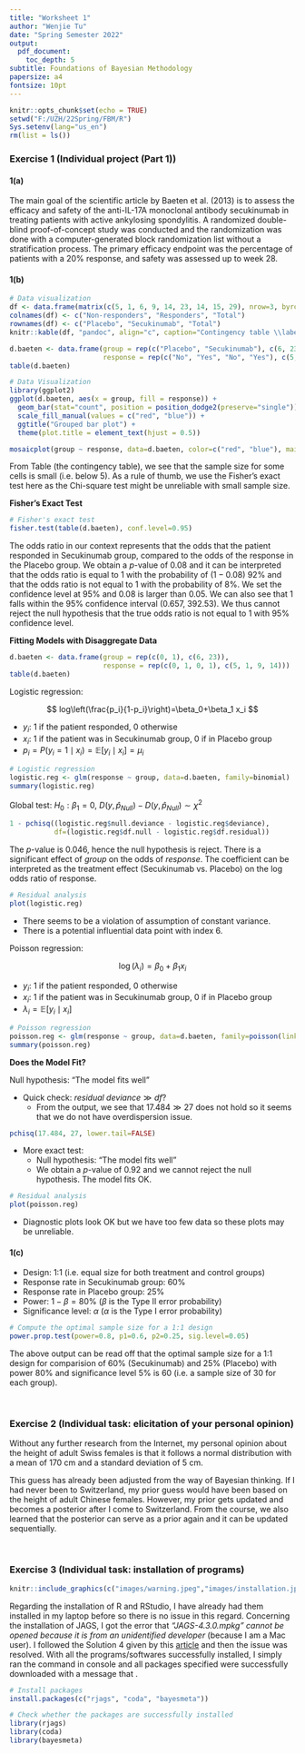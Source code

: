 ```yaml
---
title: "Worksheet 1"
author: "Wenjie Tu"
date: "Spring Semester 2022"
output:
  pdf_document:
    toc_depth: 5
subtitle: Foundations of Bayesian Methodology
papersize: a4
fontsize: 10pt
---
```


```r
knitr::opts_chunk$set(echo = TRUE)
setwd("F:/UZH/22Spring/FBM/R")
Sys.setenv(lang="us_en")
rm(list = ls())
```

### Exercise 1 (Individual project (Part 1))

#### 1(a)

The main goal of the scientific article by Baeten et al. (2013) is to assess the efficacy and safety of the anti-IL-17A monoclonal antibody secukinumab in treating patients with active ankylosing spondylitis. A randomized double-blind proof-of-concept study was conducted and the randomization was done with a computer-generated block randomization list without a stratification process. The primary efficacy endpoint was the percentage of patients with a 20% response, and safety was assessed up to week 28.

#### 1(b)

```r
# Data visualization
df <- data.frame(matrix(c(5, 1, 6, 9, 14, 23, 14, 15, 29), nrow=3, byrow=TRUE))
colnames(df) <- c("Non-responders", "Responders", "Total")
rownames(df) <- c("Placebo", "Secukinumab", "Total")
knitr::kable(df, "pandoc", align="c", caption="Contingency table \\label{tab:tab1}")
```

```r
d.baeten <- data.frame(group = rep(c("Placebo", "Secukinumab"), c(6, 23)), 
                       response = rep(c("No", "Yes", "No", "Yes"), c(5, 1, 9, 14)))
table(d.baeten)
```

```r
# Data Visualization
library(ggplot2)
ggplot(d.baeten, aes(x = group, fill = response)) + 
  geom_bar(stat="count", position = position_dodge2(preserve="single")) + 
  scale_fill_manual(values = c("red", "blue")) + 
  ggtitle("Grouped bar plot") +
  theme(plot.title = element_text(hjust = 0.5))

mosaicplot(group ~ response, data=d.baeten, color=c("red", "blue"), main="Mosaic plot")
```


From Table \ref{tab:tab1} (the contingency table), we see that the sample size for some cells is small (i.e. below 5). As a rule of thumb, we use the Fisher's exact test here as the Chi-square test might be unreliable with small sample size.

\begin{table}[!htbp]
    \centering
    \caption{Chi-squared test vs Fisher's exact test}
    \begin{tabular}{rll}
    \toprule
    \textbf{Criterion} & \textbf{Chi-squared test} & \textbf{Fisher's exact test}  \\
    \midrule
    Minimal sample size & Large               & Small \\
    Accuracy            & Approximate         & Exact \\
    Contingency table   & Arbitrary dimension & Usually $2\times2$ \\
    Interpretation      & Pearson residuals   & Odds ratio \\
    \bottomrule
    \end{tabular} \\
    \vspace{1em}
    \small{Source: \textit{ \href{https://www.datascienceblog.net/post/statistical_test/contingency_table_tests/}{Testing Independence: Chi-Squared vs Fisher's Exact Test}}}
    \label{tab:tab2}
\end{table}

**Fisher's Exact Test**

```r
# Fisher's exact test
fisher.test(table(d.baeten), conf.level=0.95)
```
The odds ratio in our context represents that the odds that the patient responded in Secukinumab group, compared to the odds of the response in the Placebo group. We obtain a $p$-value of 0.08 and it can be interpreted that the odds ratio is equal to 1 with the probability of ($1-0.08$) 92% and that the odds ratio is not equal to 1 with the probability of 8%. We set the confidence level at 95% and 0.08 is larger than 0.05. We can also see that 1 falls within the 95% confidence interval (0.657, 392.53). We thus cannot reject the null hypothesis that the true odds ratio is not equal to 1 with 95% confidence level. 

**Fitting Models with Disaggregate Data**

```r
d.baeten <- data.frame(group = rep(c(0, 1), c(6, 23)), 
                       response = rep(c(0, 1, 0, 1), c(5, 1, 9, 14)))
table(d.baeten)
```
Logistic regression:

$$
log\left(\frac{p_i}{1-p_i}\right)=\beta_0+\beta_1 x_i
$$

* $y_i$: 1 if the patient responded, 0 otherwise
* $x_i$: 1 if the patient was in Secukinumab group, 0 if in Placebo group
* $p_i=P(y_i=1\mid x_i)=\mathbb{E}[y_i\mid x_i]=\mu_i$

```r
# Logistic regression
logistic.reg <- glm(response ~ group, data=d.baeten, family=binomial)
summary(logistic.reg)
```

Global test: $H_0: \beta_1=0$, $D(y,\hat{p}_{Null})-D(y,\hat{p}_{Null})\sim\chi^2$

```r
1 - pchisq((logistic.reg$null.deviance - logistic.reg$deviance), 
           df=(logistic.reg$df.null - logistic.reg$df.residual))
```

The $p$-value is 0.046, hence the null hypothesis is reject. There is a significant effect of $group$ on the odds of $response$. The coefficient can be interpreted as the treatment effect (Secukinumab vs. Placebo) on the log odds ratio of response.

```r
# Residual analysis
plot(logistic.reg)
```

* There seems to be a violation of assumption of constant variance.
* There is a potential influential data point with index 6.

Poisson regression:

$$
\log(\lambda_i)=\beta_0+\beta_1x_i
$$

* $y_i$: 1 if the patient responded, 0 otherwise
* $x_i$: 1 if the patient was in Secukinumab group, 0 if in Placebo group
* $\lambda_i=\mathbb{E}[y_i\mid x_i]$


```r
# Poisson regression
poisson.reg <- glm(response ~ group, data=d.baeten, family=poisson(link="log"))
summary(poisson.reg)
```

**Does the Model Fit?**

Null hypothesis: "The model fits well"

* Quick check: $residual\:deviance\gg df$?
  + From the output, we see that $17.484\gg 27$ does not hold so it seems that we do not have overdispersion issue.

```r
pchisq(17.484, 27, lower.tail=FALSE)
```
* More exact test: 
  + Null hypothesis: "The model fits well"
  + We obtain a $p$-value of 0.92 and we cannot reject the null hypothesis. The model fits OK.

```r
# Residual analysis
plot(poisson.reg)
```

* Diagnostic plots look OK but we have too few data so these plots may be unreliable.

#### 1(c)

* Design: 1:1 (i.e. equal size for both treatment and control groups)
* Response rate in Secukinumab group: 60%
* Response rate in Placebo group: 25%
* Power: $1-\beta=80\%$ ($\beta$ is the Type II error probability)
* Significance level: $\alpha$ ($\alpha$ is the Type I error probability)

```r
# Compute the optimal sample size for a 1:1 design
power.prop.test(power=0.8, p1=0.6, p2=0.25, sig.level=0.05)
```

The above output can be read off that the optimal sample size for a 1:1 design for comparision of 60% (Secukinumab) and 25% (Placebo) with power 80% and significance level 5% is 60 (i.e. a sample size of 30 for each group).

$~$

### Exercise 2 (Individual task: elicitation of your personal opinion)

Without any further research from the Internet, my personal opinion about the height of adult Swiss females is that it follows a normal distribution with a mean of 170 cm and a standard deviation of 5 cm. 

This guess has already been adjusted from the way of Bayesian thinking. If I had never been to Switzerland, my prior guess would have been based on the height of adult Chinese females. However, my prior gets updated and becomes a posterior after I come to Switzerland. From the course, we also learned that the posterior can serve as a prior again and it can be updated sequentially.

$~$

### Exercise 3 (Individual task: installation of programs)

```r
knitr::include_graphics(c("images/warning.jpeg","images/installation.jpeg"))
```

Regarding the installation of R and RStudio, I have already had them installed in my laptop before so there is no issue in this regard. Concerning the installation of JAGS, I got the error that *"JAGS-4.3.0.mpkg" cannot be opened because it is from an unidentified developer* (because I am a Mac user). I followed the Solution 4 given by this [article](https://support.ebooks.com/hc/en-gb/articles/360000116876-ADE-Installer-can-t-be-opened-because-it-is-from-an-unidentified-developer#:~:text=pkg\%20can't\%20be\%20opened,sometimes\%20cause\%20issues\%20like\%20this.) and then the issue was resolved. With all the programs/softwares successfully installed, I simply ran the command \texttt{install.packages(c("rjags", "coda", "bayesmeta"))} in \texttt{R} console and all packages specified were successfully downloaded with a message that \texttt{also installing the dependency packages}.

```r
# Install packages
install.packages(c("rjags", "coda", "bayesmeta"))
```

```r
# Check whether the packages are successfully installed
library(rjags)
library(coda)
library(bayesmeta)
```

